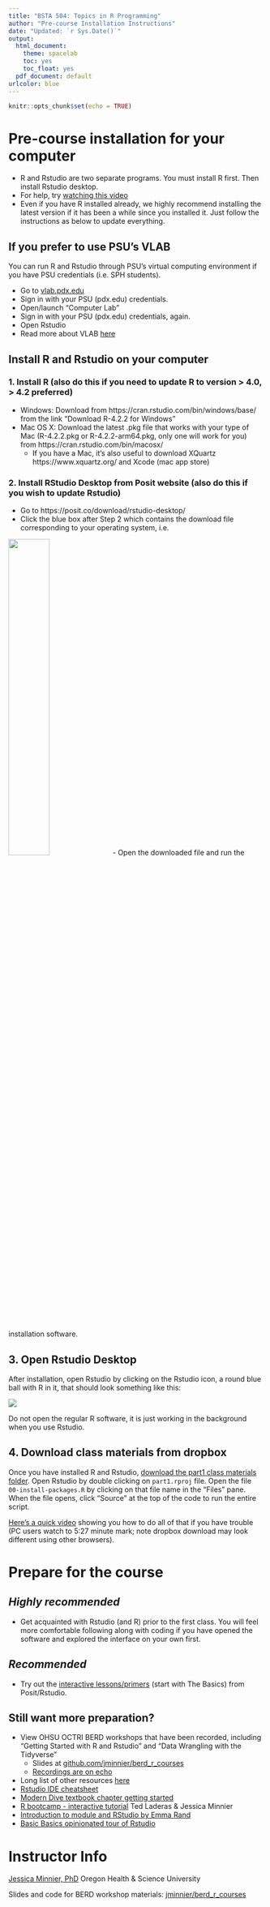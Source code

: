 ```yaml
---
title: "BSTA 504: Topics in R Programming"
author: "Pre-course Installation Instructions"
date: "Updated: `r Sys.Date()`"
output: 
  html_document: 
    theme: spacelab
    toc: yes
    toc_float: yes
  pdf_document: default
urlcolor: blue
---
```


```r
knitr::opts_chunk$set(echo = TRUE)
```

# Pre-course installation for your computer

- R and Rstudio are two separate programs. You must install R first. Then install Rstudio desktop. 
- For help, try [watching this video](https://www.youtube.com/watch?v=kOQDdJZ7Hl4&feature=youtu.be)
- Even if you have R installed already, we highly recommend installing the latest version if it has been a while since you installed it. Just follow the instructions as below to update everything.

## If you prefer to use PSU's VLAB

You can run R and Rstudio through PSU's virtual computing environment if you have PSU credentials (i.e. SPH students).

- Go to [vlab.pdx.edu](http://vlab.pdx.edu/)
- Sign in with your PSU (pdx.edu) credentials.
- Open/launch "Computer Lab"
- Sign in with your PSU (pdx.edu) credentials, again.
- Open Rstudio
- Read more about VLAB [here](https://www.pdx.edu/technology/vlab)

## Install R and Rstudio on your computer

### 1. Install **R** (also do this if you need to update R to version > 4.0, > 4.2 preferred)

- Windows: Download from https://cran.rstudio.com/bin/windows/base/ from the link "Download R-4.2.2 for Windows"
- Mac OS X: Download the latest .pkg file that works with your type of Mac (R-4.2.2.pkg or R-4.2.2-arm64.pkg, only one will work for you) from https://cran.rstudio.com/bin/macosx/
    * If you have a Mac, it's also useful to download XQuartz https://www.xquartz.org/ and Xcode (mac app store)
    
### 2. Install **RStudio Desktop** from Posit website (also do this if you wish to update Rstudio)

- Go to https://posit.co/download/rstudio-desktop/
- Click the blue box after Step 2 which contains the download file corresponding to your operating system, i.e.

<a href="https://posit.co/download/rstudio-desktop/"><img src="img/install_rstudio.png" width="40%" height="40%"></a>
- Open the downloaded file and run the installation software.

## 3. Open Rstudio Desktop

After installation, open Rstudio by clicking on the Rstudio icon, a round blue ball with R in it, that should look something like this:

![](img/rstudiologo.png)

Do not open the regular R software, it is just working in the background when you use Rstudio.

## 4. Download class materials from dropbox

Once you have installed R and Rstudio, [download the part1 class materials folder](http://bit.ly/bsta504_dropbox_2023). Open Rstudio by double clicking on `part1.rproj` file. Open the file `00-install-packages.R` by clicking on that file name in the "Files" pane. When the file opens, click "Source" at the top of the code to run the entire script.

[Here's a quick video](https://www.youtube.com/watch?v=GU22sKHn9uc) showing you how to do all of that if you have trouble (PC users watch to 5:27 minute mark; note dropbox download may look different using other browsers).


# Prepare for the course

## *Highly recommended*

- Get acquainted with Rstudio (and R) prior to the first class. You will feel more comfortable following along with coding if you have opened the software and explored the interface on your own first.

## *Recommended*

- Try out the [interactive lessons/primers](https://posit.cloud/learn/primers) (start with The Basics) from Posit/Rstudio.


## Still want more preparation?

- View OHSU OCTRI BERD workshops that have been recorded, including "Getting Started with R and Rstudio" and "Data Wrangling with the Tidyverse"
    + Slides at [github.com/jminnier/berd_r_courses](https://github.com/jminnier/berd_r_courses)
    + [Recordings are on echo](https://echo360.org/section/5bb1b2d6-aa4b-4703-a890-376180d177f5/public)
- Long list of other resources [here](https://github.com/jminnier/awesome-rstats/blob/master/learn-r.md)
- [Rstudio IDE cheatsheet](https://resources.rstudio.com/rstudio-cheatsheets/rstudio-ide-cheat-sheet)
- [Modern Dive textbook chapter getting started](https://moderndive.com/1-getting-started.html)
- [R bootcamp - interactive tutorial](https://r-bootcamp.netlify.com/) Ted Laderas & Jessica Minnier
- [Introduction to module and RStudio by Emma Rand](http://www-users.york.ac.uk/~er13/17C%20-%202018/pracs/01IntroductionToModuleAndRStudio.html)
- [Basic Basics opinionated tour of Rstudio](https://rladiessydney.org/courses/ryouwithme/01-basicbasics-0/)

# Instructor Info

[Jessica Minnier, PhD](http://jessicaminnier.com/)
Oregon Health & Science University

Slides and code for BERD workshop materials: [jminnier/berd_r_courses](https://github.com/jminnier/berd_r_courses)
